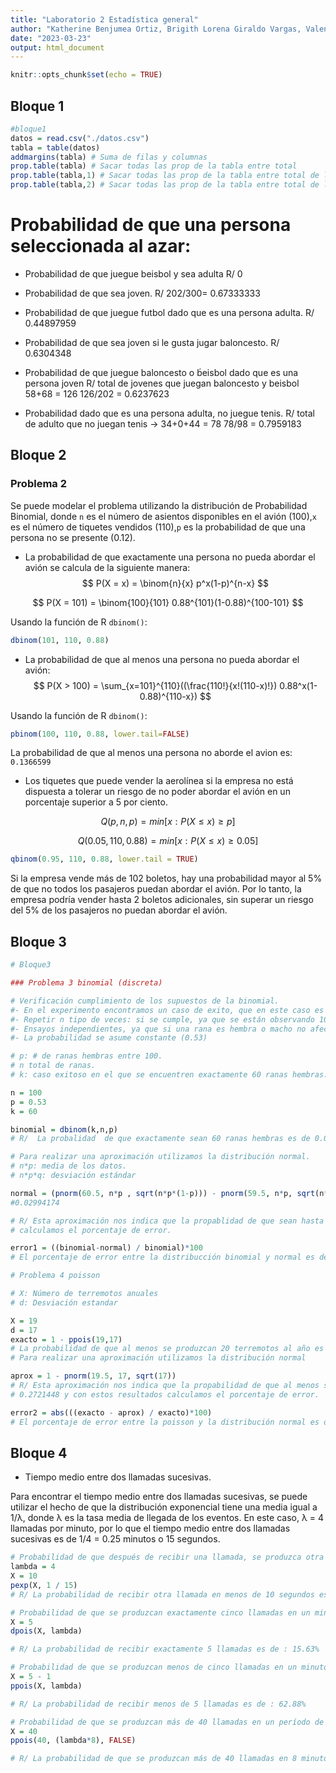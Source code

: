 ```yaml
---
title: "Laboratorio 2 Estadística general"
author: "Katherine Benjumea Ortiz, Brigith Lorena Giraldo Vargas, Valentina Ochoa Arboleda, Tomás Atehortua Ceferino, Danilo de Jesús Toro Echeverri"
date: "2023-03-23"
output: html_document
---
```


```r
knitr::opts_chunk$set(echo = TRUE)
```

## Bloque 1
```r
#bloque1
datos = read.csv("./datos.csv")
tabla = table(datos)
addmargins(tabla) # Suma de filas y columnas
prop.table(tabla) # Sacar todas las prop de la tabla entre total
prop.table(tabla,1) # Sacar todas las prop de la tabla entre total de las filas (adulto y joven)
prop.table(tabla,2) # Sacar todas las prop de la tabla entre total de las columnas (cada deporte)
```
# Probabilidad de que una persona seleccionada al azar:

  - Probabilidad de que juegue beisbol y sea adulta
    R/ 0

  - Probabilidad de que sea joven.
    R/ 202/300= 0.67333333

  - Probabilidad de que juegue futbol dado que es una persona adulta.
    R/ 0.44897959

  - Probabilidad de que sea joven si le gusta jugar baloncesto.
    R/ 0.6304348

  - Probabilidad de que juegue baloncesto o b́eisbol dado que es una persona joven
    R/ total de jovenes que juegan baloncesto y beisbol 58+68 = 126
       126/202 = 0.6237623

  - Probabilidad dado que es una persona adulta, no juegue tenis.
    R/ total de adulto que no juegan tenis -> 34+0+44 = 78
       78/98 = 0.7959183

## Bloque 2
### Problema 2 

Se puede modelar el problema utilizando la distribución de Probabilidad Binomial, donde `n` es el número de 
asientos disponibles en el avión (100),`x` es el número de tiquetes vendidos (110),`p` es la probabilidad 
de que una persona no se presente (0.12). 

- La probabilidad de que exactamente una persona no pueda abordar el avión se calcula de la siguiente manera:  
$$
P(X = x) = \binom{n}{x} p^x(1-p)^{n-x}
$$

$$
P(X = 101) = \binom{100}{101} 0.88^{101}(1-0.88)^{100-101}
$$

Usando la función de R `dbinom()`:

```r
dbinom(101, 110, 0.88)
```

- La probabilidad de que al menos una persona no pueda abordar el avión: 
$$
P(X > 100) =  \sum_{x=101}^{110}((\frac{110!}{x!(110-x)!}) 0.88^x(1-0.88)^{110-x})
$$

Usando la función de R `dbinom()`:

```r
pbinom(100, 110, 0.88, lower.tail=FALSE)
```

La probabilidad de que al menos una persona no aborde el avion es: `0.1366599`

- Los tiquetes que puede vender la aerolínea si la empresa no está dispuesta a tolerar un riesgo de no poder 
abordar el avión en un porcentaje superior a 5 por ciento. 

$$
Q(p,n,p) = min[x: P(X ≤ x) ≥ p]
$$

$$
Q(0.05,110,0.88) = min[x: P(X ≤ x) ≥ 0.05]
$$

```R
qbinom(0.95, 110, 0.88, lower.tail = TRUE)
```

Si la empresa vende más de 102 boletos, hay una probabilidad mayor al 5% de que no todos los pasajeros puedan 
abordar el avión. Por lo tanto, la empresa podría vender hasta 2 boletos adicionales, sin superar un riesgo 
del 5% de los pasajeros no puedan abordar el avión. 

## Bloque 3
```r
# Bloque3

### Problema 3 binomial (discreta)

# Verificación cumplimiento de los supuestos de la binomial.
#- En el experimento encontramos un caso de exito, que en este caso es ser hembra y de fracaso que es ser macho
#- Repetir n tipo de veces: si se cumple, ya que se están observando 100 ranas (n=100)
#- Ensayos independientes, ya que si una rana es hembra o macho no afecta que la próxima sea hembra o macho
#- La probabilidad se asume constante (0.53)

# p: # de ranas hembras entre 100. 
# n total de ranas.
# k: caso exitoso en el que se encuentren exactamente 60 ranas hembras.

n = 100
p = 0.53
k = 60

binomial = dbinom(k,n,p)
# R/  La probalidad  de que exactamente sean 60 ranas hembras es de 0.0301058

# Para realizar una aproximación utilizamos la distribución normal. 
# n*p: media de los datos.
# n*p*q: desviación estándar

normal = (pnorm(60.5, n*p , sqrt(n*p*(1-p))) - pnorm(59.5, n*p, sqrt(n*p*(1-p))))
#0.02994174

# R/ Esta aproximación nos indica que la propablidad de que sean hasta 60 es 0.02994174 y con estos resultados 
# calculamos el porcentaje de error.

error1 = ((binomial-normal) / binomial)*100
# El porcentaje de error entre la distribucción binomial y normal es de 0.5449448 

# Problema 4 poisson 

# X: Número de terremotos anuales 
# d: Desviación estandar

X = 19
d = 17
exacto = 1 - ppois(19,17)
# La probabilidad de que al menos se produzcan 20 terremotos al año es de 0.2636783
# Para realizar una aproximación utilizamos la distribución normal

aprox = 1 - pnorm(19.5, 17, sqrt(17))
# R/ Esta aproximación nos indica que la propabilidad de que al menos se produzcan 20 terremotos en el año es de 
# 0.2721448 y con estos resultados calculamos el porcentaje de error.

error2 = abs(((exacto - aprox) / exacto)*100)
# El porcentaje de error entre la poisson y la distribución normal es de 3.210932
```

## Bloque 4

- Tiempo medio entre dos llamadas sucesivas.
 
Para encontrar el tiempo medio entre dos llamadas sucesivas, se puede utilizar el hecho de que la distribución 
exponencial tiene una media igual a 1/λ, donde λ es la tasa media de llegada de los eventos. En este caso, λ = 4 
llamadas por minuto, por lo que el tiempo medio entre dos llamadas sucesivas es de 1/4 = 0.25 minutos o 15 segundos.

```r
# Probabilidad de que después de recibir una llamada, se produzca otra en menos de 10 segundos
lambda = 4
X = 10
pexp(X, 1 / 15)
# R/ La probabilidad de recibir otra llamada en menos de 10 segundos es de : 4.081%

# Probabilidad de que se produzcan exactamente cinco llamadas en un minuto
X = 5
dpois(X, lambda)

# R/ La probabilidad de recibir exactamente 5 llamadas es de : 15.63%

# Probabilidad de que se produzcan menos de cinco llamadas en un minuto.
X = 5 - 1
ppois(X, lambda)

# R/ La probabilidad de recibir menos de 5 llamadas es de : 62.88%

# Probabilidad de que se produzcan más de 40 llamadas en un período de ocho minutos.
X = 40
ppois(40, (lambda*8), FALSE)

# R/ La probabilidad de que se produzcan más de 40 llamadas en 8 minutos es de : 7.07%
```

